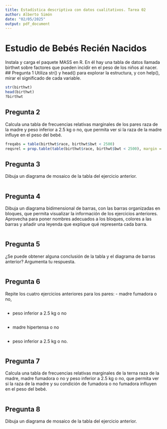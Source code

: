 ```yaml
---
title: Estadística descriptiva con datos cualitativos. Tarea 02
author: Alberto Simón
date: "02/05/2025"
output: pdf_document
---
```

# Estudio de Bebés Recién Nacidos
Instala y carga el paquete MASS en R. En él hay una tabla de datos llamada birthwt sobre factores que
pueden incidir en el peso de los niños al nacer.
## Pregunta 1
Utiliza str() y head() para explorar la estructura, y con help(), mirar el significado de cada variable.
```r
str(birthwt)
head(birthwt)
?birthwt
```
## Pregunta 2
Calcula una tabla de frecuencias relativas marginales de los pares raza de la madre y peso inferior a 2.5 kg
o no, que permita ver si la raza de la madre influye en el peso del bebé.
```r
freqabs = table(birthwt$race, birthwt$bwt < 2500)
reqsrel = prop.table(table(birthwt$race, birthwt$bwt < 2500), margin = 1)
```
## Pregunta 3
Dibuja un diagrama de mosaico de la tabla del ejercicio anterior.
```r

```
## Pregunta 4
Dibuja un diagrama bidimensional de barras, con las barras organizadas en bloques, que permita visualizar
la información de los ejercicios anteriores. Aprovecha para poner nombres adecuados a los bloques, colores
a las barras y añadir una leyenda que explique qué representa cada barra.
```r

```
## Pregunta 5
¿Se puede obtener alguna conclusión de la tabla y el diagrama de barras anterior? Argumenta tu respuesta.
```r

```
## Pregunta 6
Repite los cuatro ejercicios anteriores para los pares:
- madre fumadora o no, 
```r

```
- peso inferior a 2.5 kg o no
```r

```
- madre hipertensa o no
```r

```
- peso inferior a 2.5 kg o no.
```r

```
## Pregunta 7
Calcula una tabla de frecuencias relativas marginales de la terna raza de la madre, madre fumadora o no y
peso inferior a 2.5 kg o no, que permita ver si la raza de la madre y su condición de fumadora o no fumadora
influyen en el peso del bebé.
```r

```
## Pregunta 8
Dibuja un diagrama de mosaico de la tabla del ejercicio anterior.
```r

```

